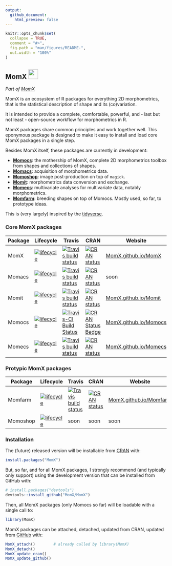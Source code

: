```yaml
---
output:
  github_document:
    html_preview: false
---
```


<!-- README.md is generated from README.Rmd. Please edit that file -->

```r
knitr::opts_chunk$set(
  collapse = TRUE,
  comment = "#>",
  fig.path = "man/figures/README-",
  out.width = "100%"
)
```
## MomX <img src="https://noto-website-2.storage.googleapis.com/emoji/emoji_u1f984.png" width="30px">

_Part of [MomX](https://momx.github.io/MomX/)_ 

<!--
[![lifecycle](https://img.shields.io/badge/lifecycle-experimental-orange.svg)](https://www.tidyverse.org/lifecycle/#experimental)
[![Travis build status](https://travis-ci.org/MomX/MomX.svg?branch=master)](https://travis-ci.org/MomX/MomX)
[![CRAN status](https://www.r-pkg.org/badges/version/MomX)](https://cran.r-project.org/package=MomX)
-->

MomX is an ecosystem of R packages for everything 2D morphometrics, that is the statistical description of shape and its (co)variation. 

It is intended to provide a complete, comfortable, powerful, and - last but not least - open-source workflow for morphometrics in R.

MomX packages share common principles and work together well. This eponymous package is designed to make it easy to install and load core MomX packages in a single step.

Besides MomX itself, these packages are currently in development:

* __[Momocs](http://momx.github.io/Momocs/)__: the mothership of MomX, complete 2D morphometrics toolbox from shapes and collections of shapes.
* __[Momacs](https://github.com/Falindir/Momacs)__: acquisition of morphometrics data.
* __[Momoshop](https://github.com/vbonhomme/Momoshop)__: image post-production on top of `magick`.
* __[Momit](http://momx.github.io/Momit/)__: morphometrics data conversion and exchange.
* __[Momecs](http://momx.github.io/Momecs/)__: multivariate analyses for multivariate data, notably morphometrics.
* __[Momfarm](http://momx.github.io/Momfarm/)__: breeding shapes on top of Momocs. Mostly used, so far, to prototype ideas.

This is (very largely) inspired by the [tidyverse](https://tidyverse.org).

### Core MomX packages

Package     |  Lifecycle    |  Travis    |  CRAN      | Website
------------|---------------|------------|------------| ---------------
MomX        | [![lifecycle](https://img.shields.io/badge/lifecycle-experimental-orange.svg)](https://www.tidyverse.org/lifecycle/#experimental) | [![Travis build status](https://travis-ci.org/MomX/MomX.svg?branch=master)](https://travis-ci.org/MomX/MomX) | [![CRAN status](https://www.r-pkg.org/badges/version/MomX)](https://cran.r-project.org/package=MomX) | [MomX.github.io/MomX](http://momx.github.io/MomX)
Momacs      | [![lifecycle](https://img.shields.io/badge/lifecycle-experimental-orange.svg)](https://www.tidyverse.org/lifecycle/#experimental) | [![Travis build status](https://travis-ci.org/MomX/Momacs.svg?branch=master)](https://travis-ci.org/MomX/Momacs) | [![CRAN status](https://www.r-pkg.org/badges/version/Momacs)](https://cran.r-project.org/package=Momacs) | soon
Momit      | [![lifecycle](https://img.shields.io/badge/lifecycle-experimental-orange.svg)](https://www.tidyverse.org/lifecycle/#experimental) | [![Travis build status](https://travis-ci.org/MomX/Momit.svg?branch=master)](https://travis-ci.org/MomX/Momit) | [![CRAN status](https://www.r-pkg.org/badges/version/Momit)](https://cran.r-project.org/package=Momit) | [MomX.github.io/Momit](http://momx.github.io/Momit)
Momocs      | [![lifecycle](https://img.shields.io/badge/lifecycle-maturing-blue.svg)](https://www.tidyverse.org/lifecycle/#maturing) | [![Travis-CI Build Status](https://travis-ci.org/MomX/Momocs.svg?branch=master)](https://travis-ci.org/MomX/Momocs) | [![CRAN Status Badge](http://www.r-pkg.org/badges/version/Momocs)](http://cran.r-project.org/package=Momocs) | [MomX.github.io/Momocs](http://momx.github.io/Momocs)
Momecs      | [![lifecycle](https://img.shields.io/badge/lifecycle-experimental-orange.svg)](https://www.tidyverse.org/lifecycle/#experimental) | [![Travis build status](https://travis-ci.org/MomX/Momecs.svg?branch=master)](https://travis-ci.org/MomX/Momecs) | [![CRAN status](https://www.r-pkg.org/badges/version/Momecs)](https://cran.r-project.org/package=Momecs) | [MomX.github.io/Momecs](http://momx.github.io/Momecs)

### Protypic MomX packages

Package     |  Lifecycle    |  Travis    |  CRAN      | Website
------------|---------------|------------|------------| ---------------
Momfarm     | [![lifecycle](https://img.shields.io/badge/lifecycle-experimental-orange.svg)](https://www.tidyverse.org/lifecycle/#experimental)  | [![Travis build status](https://travis-ci.org/MomX/Momfarm.svg?branch=master)](https://travis-ci.org/MomX/Momfarm) | [![CRAN status](https://www.r-pkg.org/badges/version/Momfarm)](https://cran.r-project.org/package=Momfarm) | [MomX.github.io/Momfarm](http://momx.github.io/Momfarm)
Momoshop    |  [![lifecycle](https://img.shields.io/badge/lifecycle-experimental-orange.svg)](https://www.tidyverse.org/lifecycle/#experimental)  | soon | soon | soon 

### Installation
The (future) released version will be installable from [CRAN](https://CRAN.R-project.org/package=MomX ) with:

```r
install.packages("MomX")
```

But, so far, and for all MomX packages, I strongly recommend (and typically only support) using the development version that can be installed from GitHub with:
```r
# install.packages("devtools")
devtools::install_github("MomX/MomX")
```

Then, all MomX packages (only Momocs so far) will be loadable with a single call to:

```r
library(MomX)
```

MomX packages can be attached, detached, updated from CRAN, updated from [GitHub](http://github.com/MomX) with:
```r
MomX_attach()        # already called by library(MomX)
MomX_detach()
MomX_update_cran()
MomX_update_github()
```


<!--
### Example

This is a basic example which shows you how to solve a common problem:

```r
## basic example code
```

What is special about using `README.Rmd` instead of just `README.md`? You can include R chunks like so:

```r
summary(cars)
```

You'll still need to render `README.Rmd` regularly, to keep `README.md` up-to-date.

You can also embed plots, for example:

```r
plot(pressure)
```

In that case, don't forget to commit and push the resulting figure files, so they display on GitHub!
-->
